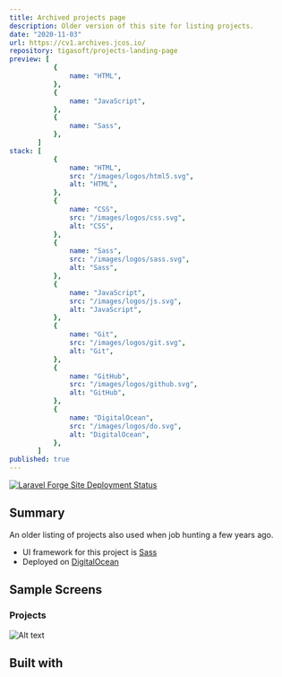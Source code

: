 ```yaml
---
title: Archived projects page
description: Older version of this site for listing projects.
date: "2020-11-03"
url: https://cv1.archives.jcos.io/
repository: tigasoft/projects-landing-page
preview: [
           {
               name: "HTML",
           },
           {
               name: "JavaScript",
           },
           {
               name: "Sass",
           },
       ]
stack: [
           {
               name: "HTML",
               src: "/images/logos/html5.svg",
               alt: "HTML",
           },
           {
               name: "CSS",
               src: "/images/logos/css.svg",
               alt: "CSS",
           },
           {
               name: "Sass",
               src: "/images/logos/sass.svg",
               alt: "Sass",
           },
           {
               name: "JavaScript",
               src: "/images/logos/js.svg",
               alt: "JavaScript",
           },
           {
               name: "Git",
               src: "/images/logos/git.svg",
               alt: "Git",
           },
           {
               name: "GitHub",
               src: "/images/logos/github.svg",
               alt: "GitHub",
           },
           {
               name: "DigitalOcean",
               src: "/images/logos/do.svg",
               alt: "DigitalOcean",
           },
       ]
published: true
---
```


[![Laravel Forge Site Deployment Status](https://img.shields.io/endpoint?url=https%3A%2F%2Fforge.laravel.com%2Fsite-badges%2F4eae6e09-1e3d-4b46-8855-21136ac0d5fc&style=plastic)](https://forge.laravel.com/servers/733512/sites/2290110)

## Summary

An older listing of projects also used when job hunting a few years ago.

- UI framework for this project is [Sass](https://sass-lang.com/)
- Deployed on [DigitalOcean](https://www.digitalocean.com/)


## Sample Screens

### Projects

![Alt text](https://res.cloudinary.com/langitlupakintoncloud/image/upload/v1711637682/projects.jcos.io/gpju6eazfwlrqwwvbzzy.png "Projects")


## Built with
